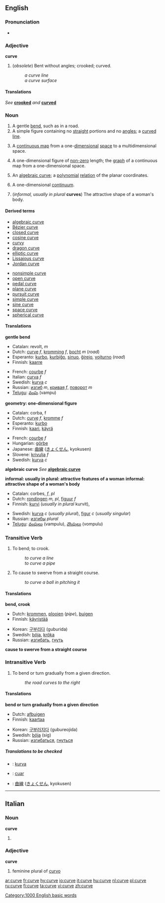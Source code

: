 ==English==

===Pronunciation===
*{{audio|en-us-curve.ogg|Audio (US)}}

===Adjective===
'''curve'''

# (''obsolete'') Bent without angles; crooked; curved.
#:''a curve line''
#:''a curve surface''

====Translations====
''See'' '''[[crooked]]''' ''and'' '''[[curved]]'''

===Noun===
{{en-noun}}

# A gentle [[bend]], such as in a road.
# A simple figure containing no [[straight]] portions and no [[angle]]s; a [[curved]] [[line]].
# {{analyticgeom}}  A [[continuous map]] from a one-[[dimensional]] [[space]] to a multidimensional space.
# {{geometry}} A one-dimensional figure of [[non-zero]] length; the [[graph]] of a continuous map from a one-dimensional space.
# {{alggeom}} An [[algebraic curve]]; a [[polynomial]] [[relation]] of the planar coordinates.
# {{topology}} A one-dimensional [[continuum]].
# (''informal, usually in plural'' '''curves''') The attractive shape of a woman's body.

====Derived terms====
{{top2}}
*[[algebraic curve]]
*[[Bézier curve]]
*[[closed curve]]
*[[cosine curve]]
*[[curvy]]
*[[dragon curve]]
*[[elliptic curve]]
*[[Lissajous curve]]
*[[Jordan curve]]
{{mid2}}
*[[nonsimple curve]]
*[[open curve]]
*[[pedal curve]]
*[[plane curve]]
*[[pursuit curve]]
*[[simple curve]]
*[[sine curve]]
*[[space curve]]
*[[spherical curve]]
{{bottom}}

====Translations====
'''gentle bend'''
{{top}}
*Catalan: revolt, ''m''
*Dutch: [[curve]] ''f'', [[kromming]] ''f'', [[bocht]] ''m'' (''road'')
*Esperanto: [[kurbo]], [[kurbiĝo]], [[sinuo]], [[ĝirejo]], [[vojturno]] (''road'')
*Finnish: [[kaarre]]
{{mid}}
*French: [[courbe]] ''f''
*Italian: [[curva]] ''f''
*Swedish: [[kurva]] ''c''
*Russian: [[изгиб]] ''m'', [[кривая]] ''f'', [[поворот]] ''m''
*[[Telugu]]: [[వంపు]] (vampu)
{{bottom}}

'''geometry: one-dimensional figure'''
{{top}}
*Catalan: corba, f
*Dutch: [[curve]] ''f'', [[kromme]] ''f''
*Esperanto: [[kurbo]]
*Finnish: [[kaari]], [[käyrä]]
{{mid}}
*French: [[courbe]] ''f''
*Hungarian: [[görbe]]
*Japanese: [[曲線]] ([[きょくせん]], kyokusen)
*Slovene: [[krivulja]] ''f''
*Swedish: [[kurva]] ''c''
{{bottom}}

'''algebraic curve'''
''See'' '''[[algebraic curve]]'''

'''informal: usually in plural: attractive features of a woman'''
'''informal: attractive shape of a woman's body'''
<!--Note: put INFORMAL translations in this table, where these exist-->
{{top}}
*Catalan:  corbes, ''f'', ''pl''
*Dutch: [[rondingen]] ''m, pl'', [[figuur]] ''f''
*Finnish: [[kurvi]] (''usually in plural'' kurvit),
{{mid}}
*Swedish: [[kurva]] ''c'' (''usually plural''), [[figur]] ''c'' (''usually singular'')
*Russian: [[изгибы]] ''plural''
*[[Telugu]]: [[వంపులు]] (vampulu), [[వొంపులు]] (vompulu)
{{bottom}}

===Transitive Verb===
{{en-verb|curv|ing}}

# To bend; to crook.
#:''to curve a line''
#:''to curve a pipe''
# To cause to swerve from a straight course.
#:''to curve a ball in pitching it''

====Translations====

'''bend, crook'''
{{top}}
*Dutch: [[krommen]], [[plooien]] (''pipe''), [[buigen]]
*Finnish: [[käyristää]]
{{mid}}
*Korean: [[구부리다]] (guburida)
*Swedish: [[böja]], [[kröka]]
*Russian: [[изгибать]], [[гнуть]]
{{bottom}}

'''cause to swerve from a straight course'''
{{top}}
{{mid}}
{{bottom}}

===Intransitive Verb===
{{en-verb|curv|ing}}

# To bend or turn gradually from a given direction.
#:''the road curves to the right''

====Translations====

'''bend or turn gradually from a given direction'''
{{top}}
*Dutch: [[afbuigen]]
*Finnish: [[kaartaa]]
{{mid}}
*Korean: [[구부러지다]] (gubureojida) 
*Swedish: [[böja]] (sig)
*Russian: [[изгибаться]], [[гнуться]]
{{bottom}}

=====Translations to be checked=====
<!--Remove this section once all of the translations below have been moved into the tables above.-->
{{checktrans}}

*{{ttbc|Indonesian}}: [[kurva]]
*{{ttbc|Irish}}: [[cuar]]
*{{ttbc|Japanese}}: [[曲線]] ([[きょくせん]], kyokusen)

[[Category:1000 English basic words]]

----

==Italian==

===Noun===
'''curve''' {{f}}

# {{plural of|curva}}

===Adjective===
'''curve'''

# feminine plural of [[curvo]]

[[ar:curve]]
[[fr:curve]]
[[hy:curve]]
[[io:curve]]
[[it:curve]]
[[hu:curve]]
[[nl:curve]]
[[pl:curve]]
[[ru:curve]]
[[fi:curve]]
[[ta:curve]]
[[vi:curve]]
[[zh:curve]]